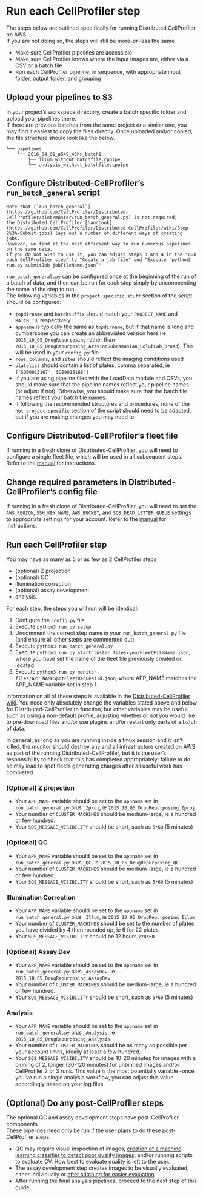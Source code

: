 # Run each CellProfiler step

The steps below are outlined specifically for running Distributed CellProfiler on AWS.  
If you are not doing so, the steps will still be more-or-less the same

- Make sure CellProfiler pipelines are accessible
- Make sure CellProfiler knows where the input images are, either via a CSV or a batch file
- Run each CellProfiler pipeline, in sequence, with appropriate input folder, output folder, and grouping

## Upload your pipelines to S3

In your project's workspace directory, create a batch specific folder and upload your pipelines there.  
If there are previous batches from the same project or a similar one, you may find it easiest to copy the files directly. 
Once uploaded and/or copied, the file structure should look like the below.

```
└── pipelines
    └── 2016_04_01_a549_48hr_batch1
        ├── illum_without_batchfile.cppipe
        └── analysis_without_batchfile.cppipe
```

## Configure Distributed-CellProfiler's `run_batch_general` script

```block2
Note that [`run_batch_general`](https://github.com/CellProfiler/Distributed-CellProfiler/blob/master/run_batch_general.py) is not required; 
the Distributed CellProfiler [handbook](https://github.com/CellProfiler/Distributed-CellProfiler/wiki/Step-2%3A-Submit-jobs) lays out a number of different ways of creating jobs.  
However, we find it the most efficient way to run numerous pipelines on the same data. 
If you do not wish to use it, you can adjust steps 3 and 4 in the "Run each CellProfiler step" to "Create a job file" and "Execute `python3 run.py submitJob jobFileName.json`" 
```

`run_batch_general.py` can be configured once at the beginning of the run of a batch of data, and then can be run for each step simply by uncommenting the name of the step to run.  
The following variables in the `project specific stuff` section of the script should be configured:

- `topdirname` and `batchsuffix` should match your `PROJECT_NAME` and `BATCH_ID`, respectively
- `appname` is typically the same as `topdirname`, but if that name is long and cumbersome you can create an abbreviated version here (ie `2015_10_05_DrugRepurposing` rather than `2015_10_05_DrugRepurposing_AravindSubramanian_GolubLab_Broad`). This will be used in your `config.py` file
- `rows`, `columns`, and `sites` should reflect the imaging conditions used
- `platelist` should contain a list of plates, comma separated, ie `['SQ00015167','SQ00015168']`
- If you are using pipeline files with the LoadData module and CSVs, you should make sure that the pipeline names reflect your pipeline names (or adjust if not). Otherwise, you should make sure that the batch file names reflect your batch file names.
- If following the recommended structures and procedures, none of the `not project specific` section of the script should need to be adapted, but if you are making changes you may need to.

## Configure Distributed-CellProfiler's fleet file

If running in a fresh clone of Distributed-CellProfiler, you will need to configure a single fleet file, which will be used in all subsequent steps.  
Refer to the [manual](https://github.com/CellProfiler/Distributed-CellProfiler/wiki/Step-3%3A-Start-your-cluster) for instructions.

## Change required parameters in Distributed-CellProfiler's config file

If running in a fresh clone of Distributed-CellProfiler, you will need to set the `AWS_REGION`, `SSH_KEY_NAME`, `AWS_BUCKET`, and `SQS_DEAD_LETTER_QUEUE` settings to appropriate settings for your account. 
Refer to the [manual](https://github.com/CellProfiler/Distributed-CellProfiler/wiki/Step-1%3A--Configuration) for instructions.  

## Run each CellProfiler step

You may have as many as 5 or as few as 2 CellProfiler steps

- (optional) Z projection
- (optional) QC
- illumination correction
- (optional) assay development
- analysis.  

For each step, the steps you will run will be identical:

1. Configure the `config.py` file
1. Execute `python3 run.py setup`
1. Uncomment the correct step name in your `run_batch_general.py` file (and ensure all other steps are commented out)
1. Execute `python3 run_batch_general.py`
1. Execute `python3 run.py startCluster files/yourFleetFileName.json`, where you have set the name of the fleet file previously created or located
1. Execute `python3 run.py monitor files/APP_NAMESpotFleetRequestId.json`, where APP_NAME matches the APP_NAME variable set in step 1.

Information on all of these steps is available in the [Distributed-CellProfiler wiki](https://github.com/CellProfiler/Distributed-CellProfiler/wiki). 
You need only absolutely change the variables stated above and below for Distributed-CellProfiler to function, but other variables may be useful, such as using a non-default profile, adjusting whether or not you would like to pre-download files and/or use plugins and/or restart only parts of a batch of data.

In general, as long as you are running inside a tmux session and it isn't killed, the monitor should destroy any and all infrastructure created on AWS as part of the running Distributed-CellProfiler, but it is the user's responsibility to check that this has completed appropriately; failure to do so may lead to spot fleets generating charges after all useful work has completed.

### (Optional) Z projection

- Your `APP_NAME` variable should be set to the `appname` set in `run_batch_general.py` plus `_Zproj`, ie `2015_10_05_DrugRepurposing_Zproj`
- Your number of `CLUSTER_MACHINES` should be medium-large, ie a hundred or few hundred.
- Your `SQS_MESSAGE_VISIBILITY` should be short, such as `5*60` (5 minutes)

### (Optional) QC

- Your `APP_NAME` variable should be set to the `appname` set in `run_batch_general.py` plus `_QC`, ie `2015_10_05_DrugRepurposing_QC`
- Your number of `CLUSTER_MACHINES` should be medium-large, ie a hundred or few hundred.
- Your `SQS_MESSAGE_VISIBILITY` should be short, such as `5*60` (5 minutes)

### Illumination Correction

- Your `APP_NAME` variable should be set to the `appname` set in `run_batch_general.py` plus `_Illum`, ie `2015_10_05_DrugRepurposing_Illum`
- Your number of `CLUSTER_MACHINES` should be set to the number of plates you have divided by 4 then rounded up, ie 6 for 22 plates
- Your `SQS_MESSAGE_VISIBILITY` should be 12 hours `720*60` 

### (Optional) Assay Dev

- Your `APP_NAME` variable should be set to the `appname` set in `run_batch_general.py` plus `_AssayDev`, ie `2015_10_05_DrugRepurposing_AssayDev`
- Your number of `CLUSTER_MACHINES` should be medium-large, ie a hundred or few hundred.
- Your `SQS_MESSAGE_VISIBILITY` should be short, such as `5*60` (5 minutes)

### Analysis

* Your `APP_NAME` variable should be set to the `appname` set in `run_batch_general.py` plus `_Analysis`, ie `2015_10_05_DrugRepurposing_Analysis`
* Your number of `CLUSTER_MACHINES` should be as many as possible per your account limits, ideally at least a few hundred.
* Your `SQS_MESSAGE_VISIBILITY` should be 10-20 minutes for images with a binning of 2, longer (30-120 minutes) for unbinned images and/or CellProfiler 2 or 3 runs.  This value is the most potentially variable -once you've run a single analysis workflow, you can adjust this value accordingly based on your log files.

## (Optional) Do any post-CellProfiler steps

The optional QC and assay development steps have post-CellProfiler components.  
These pipelines need only be run if the user plans to do these post-CellProfiler steps. 

* QC may require visual inspection of images, [creation of a machine learning classifier to detect poor quality images](https://github.com/CellProfiler/tutorials/tree/master/QualityControl), and/or running scripts to evaluate CV.  How best to evaluate quality is left to the user.
* The assay development step creates images to be visually evaluated, either individually or [after stitching for easier evaluation](https://currentprotocols.onlinelibrary.wiley.com/doi/full/10.1002/cpz1.89)
* After running the final analysis pipelines, proceed to the next step of this guide.
